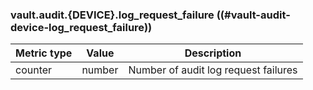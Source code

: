 ### vault.audit.{DEVICE}.log_request_failure ((#vault-audit-device-log_request_failure))

Metric type | Value   | Description
----------- | ------- | -----------
counter     | number  | Number of audit log request failures
